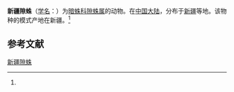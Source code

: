 {{Speciesbox
| name = 新疆隙蛛
| status = 
| status_system = 
| image = 
| genus = Coelotes
| species = xinjiangensis
| authority = (Hu, 1992)<ref name='id14132'>{{cite web| url =http://www.bioinfo.cn/db05/BjdwSpecies.php?action=view&id=14132| title =新疆隙蛛| work =《中国动物物种编目数据库》| publisher =中国科学院微生物研究所| author =中国科学院动物研究所| accessdate =2009-04-28| deadurl =yes| archiveurl =https://web.archive.org/web/20160305040834/http://www.bioinfo.cn/db05/BjdwSpecies.php?action=view&id=14132| archivedate =2016-03-05}}</ref>
}}

'''新疆隙蛛'''（[[学名|学名]]：{{lang|la|''Coelotes xinjiangensis''}}）为[[暗蛛科|暗蛛科]][[隙蛛属|隙蛛属]]的动物。在[[中国大陆|中国大陆]]，分布于[[新疆|新疆]]等地。该物种的模式产地在新疆。<ref name='id14132'/>

== 参考文献 ==
{{reflist}}

{{Wikispecies|Coelotes xinjiangensis}}
{{Taxonbar|from=Q2432389}}

[[Category:隙蛛属|新疆隙蛛]]


{{蜘蛛小作品}}